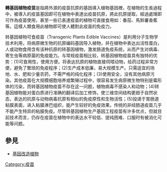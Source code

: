 {{unreferenced|time=2019-03-15T12:56:22+00:00}}
{{noteTA
|G1=Lifesciences
}}
{{medical}}
'''轉基因植物疫苗'''是指將外源的疫苗抗原的基因導入植物基因裡，在植物的生長過程中，被導入的疫苗基因即可在植物中表達出疫苗抗原，將此抗原提取，經過處理即可作為疫苗使用，甚至一些已表達疫苗的植物可直接食用如：番茄、馬鈴薯香蕉等。這樣人類食用此植物即可使人體對此疫苗的免疫力。

转基因植物可食疫苗（Transgenic Plants Edible Vaccines）是利用分子生物学技术利用，将病原微生物的抗原编码基因导入植物，并在植物中表达出活性蛋白，人或动物食用含有该种抗原的转基因植物，激发肠道免疫系统，从而产生对病毒、寄生虫等病原菌的免疫能力。与常规疫苗相比较，转基因植物疫苗具有独特的优势：(1)可食用性，使用方便。将表达抗原的植物直接伺喂动物，给药过程非常方便，避免了繁琐的免疫程序；(2)生产成本低廉，易大规模生产。只需适宜的场地、水、肥和少量农药，不需严格的纯化程序；(3)使用安全，没有其他病原污染。其他疫苗在大规模细胞培养或繁殖过程中，很容易发生病原微生物特别是霉形体的污染，而转基因植物疫苗不存在这一问题，植物病毒不感染人和动物；(4)转基因植物能对蛋白质进行准确的翻译后加工修饰，使三维空间结构更趋于自然状态，表达的抗原与动物病毒抗原有相似的免疫原性和生物活性；(5)投递于胃肠道粘膜表面，进入粘膜淋巴组织，能产生较好的免疫效果。传统的非经肠道疫苗几乎不能产生特异的粘膜免疫。尽管转基因植物生产基因工程疫苗有许多优点，但就目前技术而言，仍存在疫苗在植物中的表达水干较低、提纯困难、口服时有被消化可能等问题。

== 參見 ==
*[[基因改造植物|基因改造植物]]

{{Pharm-stub}}
[[Category:疫苗|Category:疫苗]]